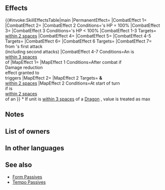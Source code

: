 {{Weapon Infobox
|tagid=SID_春に跳ぶ白兎の斧
|intID=4055
|image=wep_ax148
|exclusive=1
|weaponType=Axe
|cost=400
|might=16
|range=1
|cooldown=-1
|effect=Accelerates Special trigger (cooldown count-1). Grants Atk/Spd/Def/Res+4 and "reduces damage from foe's attacks by X%" (if unit's HP = 100% at start of combat, X = unit's HP value at start of combat; if not, X = 50% of unit's HP value at start of combat; max 60; excluding area-of-effect Specials) to allies within 2 spaces of unit during their combat, and also, if the damage reduction effect of this skill is triggered, deals 1 damage to unit after combat (deals 1 damage even if damage reduction effect is neutralized). At start of turn, if unit is within 2 spaces of an ally, restores 7 HP to unit and allies within 2 spaces of unit. If unit is within 3 spaces of an ally, grants Atk/Spd/Def/Res+Y to unit (Y = number of allies within 3 spaces of unit × 3, + 5; max 14; if unit is within 3 spaces of a dragon ally, Y = 14), neutralizes effects that grant "Special cooldown charge +X" to foe or inflict "Special cooldown charge -X" on unit, and reduces damage from foe's first attack by Z% during combat (Z = unit's HP at start of combat; max 60; "first attack" normally means only the first strike; for effects that grant "unit attacks twice," it means the first and second strikes).
|required=Silver Axe
|properties=
}}
==Effects==
{{#invoke:SkillEffectsTable|main
|PermanentEffect={{Eft|Accelerates Special}}
|CombatEffect 1={{Eft|Temporary buffs|Atk/Spd/Def/Res|4}}
|CombatEffect 2={{Eft|Damage Reduction|max=60%|percent=1|{{Tgt|Unit}}'s HP<br>at start of combat}}
|CombatEffect 2 Conditions={{Tgt|Unit}}'s HP = 100%
|CombatEffect 3={{Eft|Damage Reduction|max=60%|percent=1|50% of {{Tgt|Unit}}'s HP<br>at start of combat}}
|CombatEffect 3 Conditions={{Tgt|Unit}}'s HP < 100%
|CombatEffect 1-3 Targets={{Tgt|Allies}}<br>[[within 2 spaces]]
|CombatEffect 4={{Eft|Temporary buffs|Atk/Spd/Def/Res|{{Tgt|Allies}} [[within 3 spaces]]<br>of {{Tgt|Unit}} x 3, +5|max=14*}}
|CombatEffect 5={{Eft|Neutralize Guard}}
|CombatEffect 4-5 Targets={{Tgt|Unit}}
|CombatEffect 6={{Eft|Neutralize Accelerate Charge}}
|CombatEffect 6 Targets={{Tgt|Foe}}
|CombatEffect 7={{Eft|Damage Reduction|{{Tgt|Unit}}'s HP at start of combat|percent=1|max=60%}}<br>from {{Tgt|Foe}}'s first attack<br>(including second attacks)
|CombatEffect 4-7 Conditions=An {{Tgt|Ally}} is<br>[[within 3 spaces]]<br>of {{Tgt|Unit}}
|MapEffect 1={{Eft|Damage|1}}
|MapEffect 1 Conditions=After combat if<br>{{Efi|Damage reduction}} Damage reduction<br>effect granted to<br>{{Tgt|Allies}} triggers
|MapEffect 2={{Eft|Heal|7}}
|MapEffect 2 Targets={{Tgt|Unit}} '''&''' {{Tgt|Allies}}<br>[[within 2 spaces]]
|MapEffect 2 Conditions=At start of turn<br>if {{Tgt|Unit}} is<br>[[within 2 spaces]]<br>of an {{Tgt|Ally}}
}}
&#42; If unit is [[within 3 spaces]] of a {{Cwti|Dragonstone|group=1}} [[Dragon]] {{Tgt|Ally}}, value is treated as max

==Notes==
{{Temporary buffs}}
{{DamagePercentageReduction}}
{{AlliesCombatEffect|effect=temporary buffs and damage reduction}}
{{DamageToUnit}}
{{Start-of-turn healing|allies=1}}
{{CooldownChargePlusNeutralization}}
{{CooldownChargeMinusNeutralization}}
==List of owners==
{{Skill Hero List}}
==In other languages==
{{OtherLanguages
|japanese=春に跳ぶ白兎の斧
|german=Hoppelaxt
|spanishEU=Hacha saltarina
|spanishLA=Hacha saltarina
|french=Hache sautillante
|italian=Ascia saltellante
|chineseTW=春天跳躍的白兔之斧
|portuguese=Gume saltitante
}}
==See also==
{{See also skills|cond=Description LIKE '%if the damage reduction effect of this skill is triggered%' OR (Description LIKE '%+%= number of allies within _ spaces%' OR Description LIKE'%neutralizes%Special cooldown charge +X%Special cooldown charge -X%' AND Description NOT LIKE '%transforms%+7%damage%') AND Exclusive='1'}}
* [[Form Passives]]
* [[Tempo Passives]]
{{Weapons Navbox}}